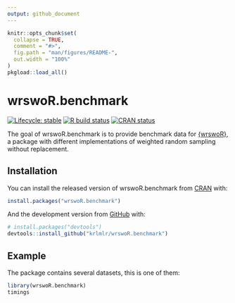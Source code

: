 ```yaml
---
output: github_document
---
```


<!-- README.md is generated from README.Rmd. Please edit that file -->

```r
knitr::opts_chunk$set(
  collapse = TRUE,
  comment = "#>",
  fig.path = "man/figures/README-",
  out.width = "100%"
)
pkgload::load_all()
```

# wrswoR.benchmark

<!-- badges: start -->
[![Lifecycle: stable](https://img.shields.io/badge/lifecycle-stable-brightgreen.svg)](https://www.tidyverse.org/lifecycle/#stable)
[![R build status](https://github.com/krlmlr/wrswoR.benchmark/workflows/rcc/badge.svg)](https://github.com/krlmlr/wrswoR.benchmark/actions)
[![CRAN status](https://www.r-pkg.org/badges/version/wrswoR.benchmark)](https://CRAN.R-project.org/package=wrswoR.benchmark)
<!-- badges: end -->

The goal of wrswoR.benchmark is to provide benchmark data for [{wrswoR}](https://github.com/krlmlr/wrswoR), a package with different implementations of weighted random sampling without replacement.

## Installation

You can install the released version of wrswoR.benchmark from [CRAN](https://CRAN.R-project.org) with:

``` r
install.packages("wrswoR.benchmark")
```

And the development version from [GitHub](https://github.com/) with:

``` r
# install.packages("devtools")
devtools::install_github("krlmlr/wrswoR.benchmark")
```
## Example

The package contains several datasets, this is one of them:

```r
library(wrswoR.benchmark)
timings
```
